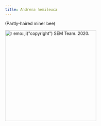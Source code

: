 ```yaml
---
title: Andrena hemileuca
---
```

(Partly-haired miner bee)

[![`r emo::ji("copyright")` SEM Team. 2020.](https://www.zoology.ubc.ca/entomology/main/Hymenoptera/Andrenidae/Andrena%20hemileuca%20(3lateral)%20%20SEM-UBC%20HYM-14598.jpg){height=300}](NA)
